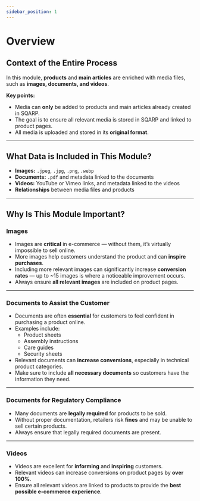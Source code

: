 ```yaml
---
sidebar_position: 1
---
```


# Overview

## Context of the Entire Process

In this module, **products** and **main articles** are enriched with media files, such as **images, documents, and videos**.  

**Key points:**
- Media can **only** be added to products and main articles already created in SQARP.
- The goal is to ensure all relevant media is stored in SQARP and linked to product pages.
- All media is uploaded and stored in its **original format**.

---

## What Data is Included in This Module?

- **Images:** `.jpeg`, `.jpg`, `.png`, `.webp`
- **Documents:** `.pdf` and metadata linked to the documents
- **Videos:** YouTube or Vimeo links, and metadata linked to the videos
- **Relationships** between media files and products

---

## Why Is This Module Important?

### Images
- Images are **critical** in e-commerce — without them, it’s virtually impossible to sell online.
- More images help customers understand the product and can **inspire purchases**.
- Including more relevant images can significantly increase **conversion rates** — up to ~15 images is where a noticeable improvement occurs.
- Always ensure **all relevant images** are included on product pages.

---

### Documents to Assist the Customer
- Documents are often **essential** for customers to feel confident in purchasing a product online.
- Examples include:
  - Product sheets
  - Assembly instructions
  - Care guides
  - Security sheets
- Relevant documents can **increase conversions**, especially in technical product categories.
- Make sure to include **all necessary documents** so customers have the information they need.

---

### Documents for Regulatory Compliance
- Many documents are **legally required** for products to be sold.
- Without proper documentation, retailers risk **fines** and may be unable to sell certain products.
- Always ensure that legally required documents are present.

---

### Videos
- Videos are excellent for **informing** and **inspiring** customers.
- Relevant videos can increase conversions on product pages by **over 100%**.
- Ensure all relevant videos are linked to products to provide the **best possible e-commerce experience**.
